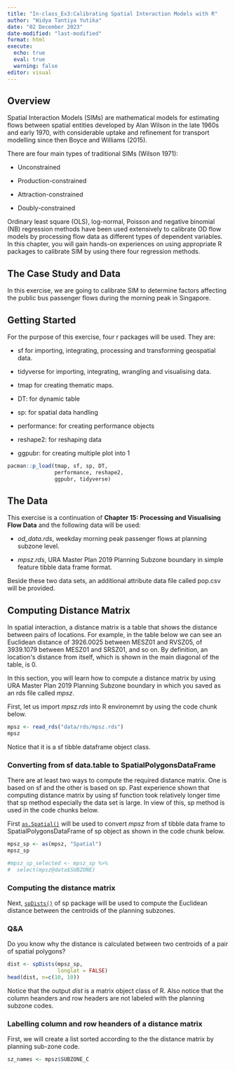 ```yaml
---
title: "In-class_Ex3:Calibrating Spatial Interaction Models with R"
author: "Widya Tantiya Yutika"
date: "02 December 2023"
date-modified: "last-modified"
format: html
execute: 
  echo: true
  eval: true
  warning: false
editor: visual
---
```


## Overview

Spatial Interaction Models (SIMs) are mathematical models for estimating flows between spatial entities developed by Alan Wilson in the late 1960s and early 1970, with considerable uptake and refinement for transport modelling since then Boyce and Williams (2015).

There are four main types of traditional SIMs (Wilson 1971):

-   Unconstrained

-   Production-constrained

-   Attraction-constrained

-   Doubly-constrained

Ordinary least square (OLS), log-normal, Poisson and negative binomial (NB) regression methods have been used extensively to calibrate OD flow models by processing flow data as different types of dependent variables. In this chapter, you will gain hands-on experiences on using appropriate R packages to calibrate SIM by using there four regression methods.

## **The Case Study and Data**

In this exercise, we are going to calibrate SIM to determine factors affecting the public bus passenger flows during the morning peak in Singapore.

## **Getting Started**

For the purpose of this exercise, four r packages will be used. They are:

-   sf for importing, integrating, processing and transforming geospatial data.

-   tidyverse for importing, integrating, wrangling and visualising data.

-   tmap for creating thematic maps.

-   DT: for dynamic table

-   sp: for spatial data handling

-   performance: for creating performance objects

-   reshape2: for reshaping data

-   ggpubr: for creating multiple plot into 1

```r
pacman::p_load(tmap, sf, sp, DT,
               performance, reshape2,
               ggpubr, tidyverse)
```

## **The Data**

This exercise is a continuation of **Chapter 15: Processing and Visualising Flow Data** and the following data will be used:

-   *od_data.rds*, weekday morning peak passenger flows at planning subzone level.

-   *mpsz.rds*, URA Master Plan 2019 Planning Subzone boundary in simple feature tibble data frame format.

Beside these two data sets, an additional attribute data file called pop.csv will be provided.

## **Computing Distance Matrix**

In spatial interaction, a distance matrix is a table that shows the distance between pairs of locations. For example, in the table below we can see an Euclidean distance of 3926.0025 between MESZ01 and RVSZ05, of 3939.1079 between MESZ01 and SRSZ01, and so on. By definition, an location\'s distance from itself, which is shown in the main diagonal of the table, is 0.

In this section, you will learn how to compute a distance matrix by using URA Master Plan 2019 Planning Subzone boundary in which you saved as an rds file called *mpsz*.

First, let us import *mpsz.rds* into R environemnt by using the code chunk below.

```r
mpsz <- read_rds("data/rds/mpsz.rds")
mpsz
```

Notice that it is a sf tibble dataframe object class.

### **Converting from sf data.table to SpatialPolygonsDataFrame**

There are at least two ways to compute the required distance matrix. One is based on sf and the other is based on sp. Past experience shown that computing distance matrix by using sf function took relatively longer time that sp method especially the data set is large. In view of this, sp method is used in the code chunks below.

First [`as.Spatial()`](https://r-spatial.github.io/sf/reference/coerce-methods.html) will be used to convert *mpsz* from sf tibble data frame to SpatialPolygonsDataFrame of sp object as shown in the code chunk below.

```r
mpsz_sp <- as(mpsz, "Spatial")
mpsz_sp
```

```r
#mpsz_sp_selected <- mpsz_sp %>%
#  select(mpsz@data$SUBZONE)
```

### **Computing the distance matrix**

Next, [`spDists()`](https://www.rdocumentation.org/packages/sp/versions/2.1-1/topics/spDistsN1) of sp package will be used to compute the Euclidean distance between the centroids of the planning subzones.

::: callout-tip
### Q&A

Do you know why the distance is calculated between two centroids of a pair of spatial polygons?
:::

```r
dist <- spDists(mpsz_sp, 
                longlat = FALSE)
head(dist, n=c(10, 10))
```

Notice that the output *dist* is a matrix object class of R. Also notice that the column heanders and row headers are not labeled with the planning subzone codes.

### **Labelling column and row heanders of a distance matrix**

First, we will create a list sorted according to the the distance matrix by planning sub-zone code.

```r
sz_names <- mpsz$SUBZONE_C
```
